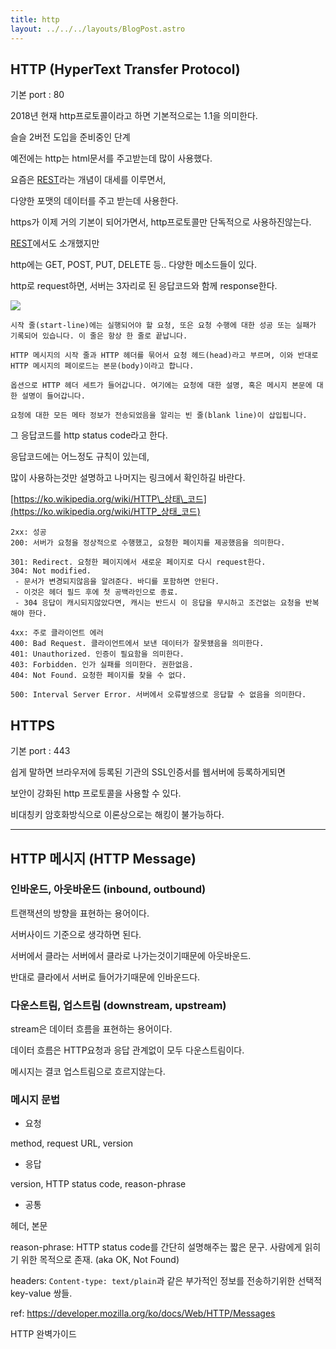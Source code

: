 ```yaml
---
title: http
layout: ../../../layouts/BlogPost.astro
---
```


## HTTP \(HyperText Transfer Protocol\)

기본 port : 80

2018년 현재 http프로토콜이라고 하면 기본적으로는 1.1을 의미한다.

슬슬 2버전 도입을 준비중인 단계

예전에는 http는 html문서를 주고받는데 많이 사용했다.

요즘은 [REST](../../etc/rest.md)라는 개념이 대세를 이루면서,

다양한 포맷의 데이터를 주고 받는데 사용한다.

https가 이제 거의 기본이 되어가면서, http프로토콜만 단독적으로 사용하진않는다.

[REST](../../etc/rest.md)에서도 소개했지만

http에는 GET, POST, PUT, DELETE 등.. 다양한 메소드들이 있다.

http로 request하면, 서버는 3자리로 된 응답코드와 함께 response한다.

<img src="/images/http-msg.png" />

```
시작 줄(start-line)에는 실행되어야 할 요청, 또은 요청 수행에 대한 성공 또는 실패가 기록되어 있습니다. 이 줄은 항상 한 줄로 끝납니다.

HTTP 메시지의 시작 줄과 HTTP 헤더를 묶어서 요청 헤드(head)라고 부르며, 이와 반대로 HTTP 메시지의 페이로드는 본문(body)이라고 합니다.

옵션으로 HTTP 헤더 세트가 들어갑니다. 여기에는 요청에 대한 설명, 혹은 메시지 본문에 대한 설명이 들어갑니다.

요청에 대한 모든 메타 정보가 전송되었음을 알리는 빈 줄(blank line)이 삽입됩니다.
```

그 응답코드를 http status code라고 한다.

응답코드에는 어느정도 규칙이 있는데,

많이 사용하는것만 설명하고 나머지는 링크에서 확인하길 바란다.

[https://ko.wikipedia.org/wiki/HTTP\_상태\_코드](https://ko.wikipedia.org/wiki/HTTP_상태_코드)

```
2xx: 성공
200: 서버가 요청을 정상적으로 수행했고, 요청한 페이지를 제공했음을 의미한다.
```

```
301: Redirect. 요청한 페이지에서 새로운 페이지로 다시 request한다.
304: Not modified.
 - 문서가 변경되지않음을 알려준다. 바디를 포함하면 안된다.
 - 이것은 헤더 필드 후에 첫 공백라인으로 종료.
 - 304 응답이 캐시되지않았다면, 캐시는 반드시 이 응답을 무시하고 조건없는 요청을 반복해야 한다.
```

```
4xx: 주로 클라이언트 에러
400: Bad Request. 클라이언트에서 보낸 데이터가 잘못됐음을 의미한다.
401: Unauthorized. 인증이 필요함을 의미한다.
403: Forbidden. 인가 실패를 의미한다. 권한없음.
404: Not Found. 요청한 페이지를 찾을 수 없다.
```

```
500: Interval Server Error. 서버에서 오류발생으로 응답할 수 없음을 의미한다.
```

## HTTPS

기본 port : 443

쉽게 말하면 브라우저에 등록된 기관의 SSL인증서를 웹서버에 등록하게되면

보안이 강화된 http 프로토콜을 사용할 수 있다.

비대칭키 암호화방식으로 이론상으로는 해킹이 불가능하다.

---

## HTTP 메시지 (HTTP Message)

### 인바운드, 아웃바운드 (inbound, outbound)

트랜잭션의 방향을 표현하는 용어이다.

서버사이드 기준으로 생각하면 된다.

서버에서 클라는 서버에서 클라로 나가는것이기때문에 아웃바운드.

반대로 클라에서 서버로 들어가기때문에 인바운드다.

### 다운스트림, 업스트림 (downstream, upstream)

stream은 데이터 흐름을 표현하는 용어이다.

데이터 흐름은 HTTP요청과 응답 관계없이 모두 다운스트림이다.

메시지는 결코 업스트림으로 흐르지않는다.

### 메시지 문법

* 요청

method, request URL, version

* 응답

version, HTTP status code, reason-phrase

* 공통

헤더, 본문

reason-phrase: HTTP status code를 간단히 설명해주는 짧은 문구. 사람에게 읽히기 위한 목적으로 존재. (aka OK, Not Found)

headers: ```Content-type: text/plain```과 같은 부가적인 정보를 전송하기위한 선택적 key-value 쌍들.

ref: https://developer.mozilla.org/ko/docs/Web/HTTP/Messages

HTTP 완벽가이드